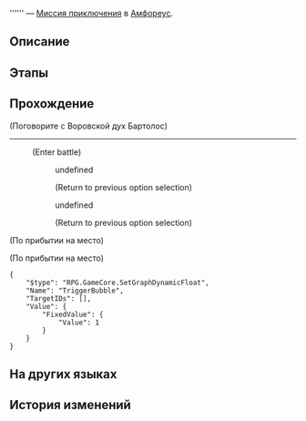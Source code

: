 {{Дополнить|Диалоги.}}
{{Миссия Инфобокс
|id              = 4015711
|Название        = 
|Изображение     = Миссия Освоения .png
|Тип             = Миссия приключения
|События         = 
|Глава           = 
|Условия         = Завершена [[Миссия Освоения]] ''[[О раздор, избавь от преследующих страхов]]''
|Персонажи       = Воровской дух Бартолос; Первопроходец
|СтартЛокация    = Святилище предсказаний Янусополиса
|Мир             = Амфореус
|Локации         = Святилище предсказаний Янусополиса
|Предыдущая      = 
|Следующая       = 
|Награды         = Звёздный нефрит*40; Небесная амброзия*60
}}
'''''' — [[Миссия приключения]] в [[Амфореус]].

==Описание==
{{Описание|<!--официальное описание из Перекрёстка судеб-->}}

==Этапы==


==Прохождение==
{{Дополнить}}


;(Поговорите с Воровской дух Бартолос)
----
:<!--Unknown TalkSentence: 401571601-->
:<!--Unknown TalkSentence: 401571602-->
:<!--Unknown TalkSentence: 401571603-->
:;(Enter battle)
:::{{tx|Enemy list missing}}
<!--Unknown TalkSentence: 401571701-->
:<!--Unknown TalkSentence: 401571702-->
::{{Диалог|Стрелка}} undefined
::<!--Unknown TalkSentence: 401571704-->
::<!--Unknown TalkSentence: 401571707-->
::;(Return to previous option selection)
::{{Диалог|Стрелка}} undefined
::<!--Unknown TalkSentence: 401571706-->
::<!--Unknown TalkSentence: 401571707-->
::;(Return to previous option selection)
;(По прибытии на место)

;(По прибытии на место)
<pre>{
	"$type": "RPG.GameCore.SetGraphDynamicFloat",
	"Name": "TriggerBubble",
	"TargetIDs": [],
	"Value": {
		"FixedValue": {
			"Value": 1
		}
	}
}</pre>
{{Диалог Конец}}

==На других языках==
{{На других языках
|en   = 
|zhs  = 
|zht  = 
|ja   = 
|ko   = 
|es   = 
|fr   = 
|ru   = 
|th   = 
|vi   = 
|de   = 
|id   = 
|pt   = 
}}

==История изменений==
{{История изменений|3.1}}
